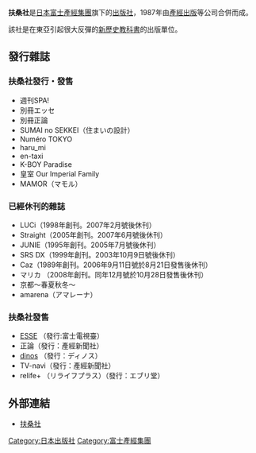 {{japanese|japanese=扶桑社|kana=ふそうしゃ|romaji=Fusōsha}}

'''扶桑社'''是[[日本|日本]][[富士產經集團|富士產經集團]]旗下的[[出版社|出版社]]，1987年由[[產經出版|產經出版]]等公司合併而成。

該社是在東亞引起很大反彈的[[新歷史教科書|新歷史教科書]]的出版單位。

==發行雜誌==
===扶桑社發行・發售===
* 週刊SPA!
* 別冊エッセ
* 別冊正論
* SUMAI no SEKKEI（住まいの設計）
* Numéro TOKYO
* haru_mi
* en-taxi
* K-BOY Paradise
* 皇室 Our Imperial Family
* MAMOR（マモル）

=== 已經休刊的雜誌 ===
* LUCi（1998年創刊。2007年2月號後休刊）
* Straight（2005年創刊。2007年6月號後休刊）
* JUNIE（1995年創刊。2005年7月號後休刊）
* SRS DX（1999年創刊。2003年10月9日號後休刊）
* Caz（1989年創刊。2006年9月11日號於8月21日發售後休刊）
* マリカ （2008年創刊。同年12月號於10月28日發售後休刊）
* 京都〜春夏秋冬〜
* amarena（アマレーナ）

===扶桑社發售===
* [http://www.fujitv.co.jp/esse/index.html ESSE] {{Wayback|url=http://www.fujitv.co.jp/esse/index.html |date=20161229054925 }}（發行:富士電視臺）
* 正論（發行：產經新聞社）
* [http://www.dinos.co.jp/ dinos] {{Wayback|url=http://www.dinos.co.jp/ |date=20210314172053 }}（發行：ディノス）
* TV-navi（發行：產經新聞社）
* relife+ （リライフプラス）（發行：エブリ堂）

== 外部連結 ==
*[http://www.fusosha.co.jp/ 扶桑社] {{Wayback|url=http://www.fusosha.co.jp/ |date=20210206065130 }}

{{DEFAULTSORT:Fusousha}}

[[Category:日本出版社|Category:日本出版社]]
[[Category:富士產經集團|Category:富士產經集團]]